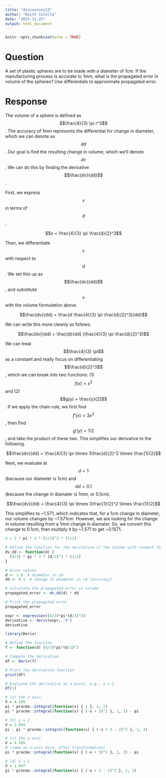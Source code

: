 ```yaml
---
title: "discussion13"
author: "Keith Colella"
date: "2023-11-25"
output: html_document
---
```


```r
knitr::opts_chunk$set(echo = TRUE)
```

# Question

A set of plastic spheres are to be made with a diameter of 1cm. If the manufacturing process is accurate to 1mm, what is the propagated error in volume of the spheres? Use differentials to approximate propagated error.

# Response

The volume of a sphere is defined as $$\frac{4}{3} \pi r^3$$. The accuracy of 1mm represents the differential for change in diameter, which we can denote as $$dd$$. Our goal is find the resulting change in volume, which we'll denote $$dv$$. We can do this by finding the derivative $$\frac{dv}{dd}$$.

First, we express $$v$$ in terms of $$d$$.

$$v = \frac{4}{3} \pi \frac{d}{2}^3$$

Then, we differentiate $$v$$ with respect to $$d$$. We set this up as $$\frac{dv}{dd}$$, and substitute $$v$$ with the volume formulation above.

$$\frac{dv}{dd} = \frac{d \frac{4}{3} \pi \frac{d}{2}^3}{dd}$$

We can write this more cleanly as follows.

$$\frac{dv}{dd} = \frac{d}{dd} (\frac{4}{3} \pi \frac{d}{2}^3)$$

We can treat $$\frac{4}{3} \pi$$ as a constant and really focus on differentiating $$\frac{d}{2}^3$$, which we can break into two functions: (1) $$f(x) = x^3$$ and (2) $$g(y) = \frac{y}{2}$$. If we apply the chain rule, we first find $$f'(x) = 3x^2$$, then find $$g'(y) = 1/2$$, and take the product of these two. This simplifies our derivative to the following.

$$\frac{dv}{dd} = \frac{4}{3} \pi \times 3\frac{d}{2}^2 \times \frac{1}{2}$$

Next, we evaluate at $$d = 1$$ (because our diameter is 1cm) and $$dd = 0.1$$ (because the change in diamater is 1mm, or 0.1cm).

$$\frac{dv}{dd} = \frac{4}{3} \pi \times 3\frac{1}{2}^2 \times \frac{1}{2}$$

This simplifies to ~1.571, which indicates that, for a 1cm change in diameter, our volume changes by ~1.571cm. However, we are looking for the change in volume resulting from a 1*mm* change in diamater. So, we convert this change to 0.1cm, then multiply it by ~1.571 to get ~0.1571.



```r
4 / 3 * pi * 3 * (1/2)^2 * (1/2)
```


```r
# Define the function for the derivative of the volume with respect to diameter
dv_dd <- function(d) {
  (4/3) * pi * 3 * (d/2)^2 * (1/2)
}

# Given values
d <- 1.0  # diameter in cm
dd <- 0.1  # change in diameter in cm (accuracy)

# Calculate the propagated error in volume
propagated_error <- dv_dd(d) * dd

# Print the propagated error
propagated_error
```

```r
expr <- expression((4/3)*pi*(d/2)^3)
derivative <- deriv(expr, 'd')
derivative
```

```r
library(Deriv)

# Define the function
f <- function(d) (4/3)*pi*(d/2)^3

# Compute the derivative
df <- Deriv(f)

# Print the derivative function
print(df)

# Evaluate the derivative at a point, e.g., x = 2
df(1)
```

```r
# (a) the x-axis
V = 4.189
pi * pracma::integral(function(x) { 1 }, 1, 2)
pi * pracma::integral(function(x) { (-x + 3)^2 }, 1, 2) - pi

# (b) y = 2
V = 2.094
pi - pi * pracma::integral(function(x) { (-x + 3 - 2)^2 }, 1, 2)

# (c) the y-axis
V = 4.189
# (same as x-axis here, after transformation)
pi * pracma::integral(function(x) { (-x + 3)^2 }, 1, 2) - pi

# (d) x = 1
V = 1.047
pi * pracma::integral(function(x) { (-x + 3 - 1)^2 }, 1, 2)
```

